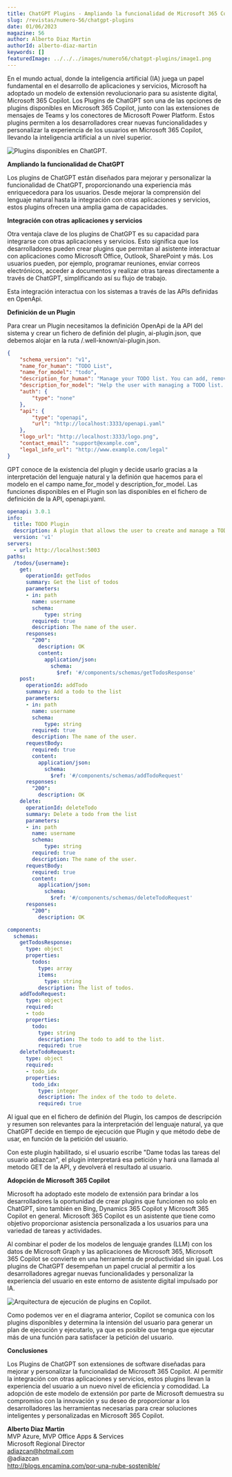 ```yaml
---
title: ChatGPT Plugins - Ampliando la funcionalidad de Microsoft 365 Copilot
slug: /revistas/numero-56/chatgpt-plugins
date: 01/06/2023
magazine: 56
author: Alberto Diaz Martin
authorId: alberto-diaz-martin
keywords: []
featuredImage: ../../../images/numero56/chatgpt-plugins/image1.png
---
```


En el mundo actual, donde la inteligencia artificial (IA) juega un papel fundamental en el desarrollo de aplicaciones y servicios, 
Microsoft ha adoptado un modelo de extensión revolucionario para su asistente digital, Microsoft 365 Copilot. 
Los Plugins de ChatGPT son una de las opciones de plugins disponibles en Microsoft 365 Copilot, junto con las extensiones de 
mensajes de Teams y los conectores de Microsoft Power Platform. Estos plugins permiten a los desarrolladores crear nuevas funcionalidades 
y personalizar la experiencia de los usuarios en Microsoft 365 Copilot, llevando la inteligencia artificial a un nivel superior.

![Plugins disponibles en ChatGPT.](../../../images/numero56/chatgpt-plugins/image1.png)

**Ampliando la funcionalidad de ChatGPT**

Los plugins de ChatGPT están diseñados para mejorar y personalizar la funcionalidad de ChatGPT, proporcionando una experiencia más 
enriquecedora para los usuarios. Desde mejorar la comprensión del lenguaje natural hasta la integración con otras aplicaciones y 
servicios, estos plugins ofrecen una amplia gama de capacidades.

**Integración con otras aplicaciones y servicios**

Otra ventaja clave de los plugins de ChatGPT es su capacidad para integrarse con otras aplicaciones y servicios. 
Esto significa que los desarrolladores pueden crear plugins que permitan al asistente interactuar con aplicaciones como Microsoft Office, 
Outlook, SharePoint y más. Los usuarios pueden, por ejemplo, programar reuniones, enviar correos electrónicos, acceder a documentos y 
realizar otras tareas directamente a través de ChatGPT, simplificando así su flujo de trabajo.

Esta integración interactua con los sistemas a través de las APIs definidas en OpenApi. 

**Definición de un Plugin**

Para crear un Plugin necesitamos la definición OpenApi de la API del sistema y crear un fichero de definión del plugin, ai-plugin.json, 
que debemos alojar en la ruta /.well-known/ai-plugin.json. 

```json
{
    "schema_version": "v1",
    "name_for_human": "TODO List",
    "name_for_model": "todo",
    "description_for_human": "Manage your TODO list. You can add, remove and view your TODOs.",
    "description_for_model": "Help the user with managing a TODO list. You can add, remove and view your TODOs.",
    "auth": {
        "type": "none"
    },
    "api": {
        "type": "openapi",
        "url": "http://localhost:3333/openapi.yaml"
    },
    "logo_url": "http://localhost:3333/logo.png",
    "contact_email": "support@example.com",
    "legal_info_url": "http://www.example.com/legal"
}
```

GPT conoce de la existencia del plugin y decide usarlo gracias a la interpretación del lenguaje natural y la definión que hacemos para el modelo
en el campo name_for_model y description_for_model. Las funciones disponibles en el Plugin son las disponibles en el fichero de definición de la API,
openapi.yaml. 

```yaml
openapi: 3.0.1
info:
  title: TODO Plugin
  description: A plugin that allows the user to create and manage a TODO list using ChatGPT. If you do not know the user's username, ask them first before making queries to the plugin. Otherwise, use the username "global".
  version: 'v1'
servers:
  - url: http://localhost:5003
paths:
  /todos/{username}:
    get:
      operationId: getTodos
      summary: Get the list of todos
      parameters:
      - in: path
        name: username
        schema:
            type: string
        required: true
        description: The name of the user.
      responses:
        "200":
          description: OK
          content:
            application/json:
              schema:
                $ref: '#/components/schemas/getTodosResponse'
    post:
      operationId: addTodo
      summary: Add a todo to the list
      parameters:
      - in: path
        name: username
        schema:
            type: string
        required: true
        description: The name of the user.
      requestBody:
        required: true
        content:
          application/json:
            schema:
              $ref: '#/components/schemas/addTodoRequest'
      responses:
        "200":
          description: OK
    delete:
      operationId: deleteTodo
      summary: Delete a todo from the list
      parameters:
      - in: path
        name: username
        schema:
            type: string
        required: true
        description: The name of the user.
      requestBody:
        required: true
        content:
          application/json:
            schema:
              $ref: '#/components/schemas/deleteTodoRequest'
      responses:
        "200":
          description: OK

components:
  schemas:
    getTodosResponse:
      type: object
      properties:
        todos:
          type: array
          items:
            type: string
          description: The list of todos.
    addTodoRequest:
      type: object
      required:
      - todo
      properties:
        todo:
          type: string
          description: The todo to add to the list.
          required: true
    deleteTodoRequest:
      type: object
      required:
      - todo_idx
      properties:
        todo_idx:
          type: integer
          description: The index of the todo to delete.
          required: true
```

Al igual que en el fichero de definión del Plugin, los campos de descripción y resumen son relevantes para la interpretación del lenguaje natural, 
ya que ChatGPT decide en tiempo de ejecución que Plugin y que método debe de usar, en función de la petición del usuario. 

Con este plugin habilitado, si el usuario escribe "Dame todas las tareas del usuario adiazcan", el plugin interpretará esa petición y hará una 
llamada al metodo GET de la API, y devolverá el resultado al usuario.

**Adopción de Microsoft 365 Copilot**

Microsoft ha adoptado este modelo de extensión para brindar a los desarrolladores la oportunidad de crear plugins que funcionen 
no solo en ChatGPT, sino también en Bing, Dynamics 365 Copilot y Microsoft 365 Copilot en general. Microsoft 365 Copilot es un asistente 
que tiene como objetivo proporcionar asistencia personalizada a los usuarios para una variedad de tareas y actividades.

Al combinar el poder de los modelos de lenguaje grandes (LLM) con los datos de Microsoft Graph y las aplicaciones de Microsoft 365, 
Microsoft 365 Copilot se convierte en una herramienta de productividad sin igual. Los plugins de ChatGPT desempeñan un papel crucial al 
permitir a los desarrolladores agregar nuevas funcionalidades y personalizar la experiencia del usuario en este entorno de 
asistente digital impulsado por IA.

![Arquitectura de ejecución de plugins en Copilot.](../../../images/numero56/chatgpt-plugins/image2.png)

Como podemos ver en el diagrama anterior, Copilot se comunica con los plugins disponibles y determina la intensión del usuario para generar un 
plan de ejecución y ejecutarlo, ya que es posible que tenga que ejecutar más de una función para satisfacer la petición del usuario.

**Conclusiones**

Los Plugins de ChatGPT son extensiones de software diseñadas para mejorar y personalizar la funcionalidad de Microsoft 365 Copilot. 
Al permitir la integración con otras aplicaciones y servicios, estos plugins llevan la experiencia del usuario a un nuevo nivel 
de eficiencia y comodidad. La adopción de este modelo de extensión por parte de Microsoft demuestra su compromiso con la innovación 
y su deseo de proporcionar a los desarrolladores las herramientas necesarias para crear soluciones inteligentes y 
personalizadas en Microsoft 365 Copilot.

**Alberto Diaz Martin** <br />
MVP Azure, MVP Office Apps & Services <br />
Microsoft Regional Director <br />
adiazcan@hotmail.com <br />
@adiazcan <br />
http://blogs.encamina.com/por-una-nube-sostenible/